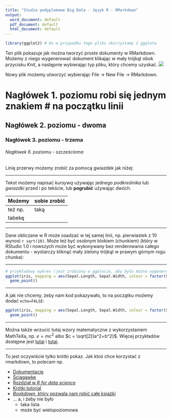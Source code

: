 ```yaml
---
title: "Studia podyplomowe Big Data - Język R - RMarkdown"
output:
  word_document: default
  pdf_document: default
  html_document: default
---
```


```r
library(ggplot2) # bo w przypadku tego pliku skorzystamy z ggplota
```

Ten plik pokazuje jak można tworzyć proste dokumenty w RMarkdown. Możemy z niego wygenerować dokument klikając w mały trójkąt obok przycisku _Knit_, a następnie wybierając typ pliku, który chcemy uzyskać.
![](08_rmarkdown_1_ogolnie_knit.png)

Nowy plik możemy utworzyć wybierając File -> New File -> RMarkdown.

# Nagłówek 1. poziomu robi się jednym znakiem # na początku linii
## Nagłówek 2. poziomu - dwoma
### Nagłówek 3. poziomu - trzema
###### Nagłówek 6. poziomu - szcześcioma

Linię przerwy możemy zrobić za pomocą gwiazdek jak niżej:

***

Tekst możemy napisać _kursywą_ używając jednego _podkreślnika_ lub *gwiazdki* przed i po tekście, lub __pog__**rubić** używając dwóch.

Możemy  | sobie zrobić
--------|-------
też np. | taką
tabekę  |

***

Dane obliczane w R może osadzać w tej samej linii, np. pierwiastek z 10 wynosi `r sqrt(10)`. Może też być osobnym blokiem (chunkiem) (który w RStudio 1.0 i nowszych może być wykonywany bez renderowania całego dokumentu - wystarczy kliknąć mały zielony trójkąt w prawym górnym rogu chunka):

***

```r
# przykładowy wykres (jest zrobiony w ggplocie, aby było można wygenerować inne rodzaje dokumentu wynikowego niż HTML)
ggplot(iris, mapping = aes(Sepal.Length, Sepal.Width, colour = factor(Species))) +
  geom_point()
```

***

A jak nie chcemy, żeby nam kod pokazywało, to na początku możemy dodać `echo=FALSE`:

```r
ggplot(iris, mapping = aes(Sepal.Length, Sepal.Width, colour = factor(Species))) +
  geom_point()
```

***

Można także wrzucić tutaj wzory matematyczne z wykorzystaniem MathTeXa, np. $e = mc^2$ albo $c = \sqrt[2]{a^2+b^2}$. Więcej przykładów dostępne jest [tutaj](http://csrgxtu.github.io/2015/03/20/Writing-Mathematic-Fomulars-in-Markdown/) i [tutaj](https://oeis.org/wiki/List_of_LaTeX_mathematical_symbols).

***

To jest oczywiście tylko krótki pokaz. Jak ktoś chce korzystać z rmarkdown, to polecam np.

* [Dokumentację](http://rmarkdown.rstudio.com)
* [Ściągawkę](https://www.rstudio.com/wp-content/uploads/2015/02/rmarkdown-cheatsheet.pdf)
* [Rozdział w _R for data science_](https://bookdown.org/asmundhreinn/r4ds-master/r-markdown.html)
* [Krótki tutorial](http://rmarkdown.rstudio.com/articles_intro.html)
* [_Bookdown_, który pozwala nam robić całe książki](https://bookdown.org)
* ... a, i żeby nie było
    + taka lista
    + może być wielopoziomowa

